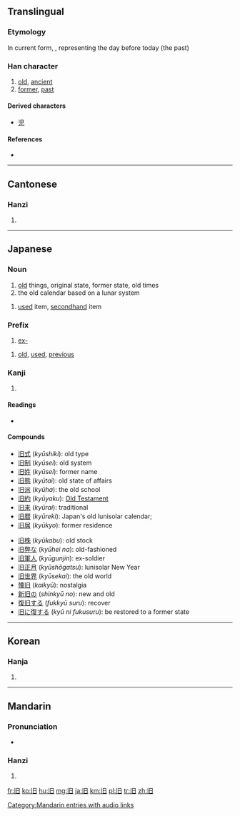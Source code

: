 {{also|舊|伯}}

==Translingual==
{{zh-forms|旧|[[舊]]}}
===Etymology===
{{Han simp|舊}}

In current form, {{Han compound|〡|t1=one|日|t2=day}}, representing the day before today (the past)

===Han character===
{{Han char|rn=72|rad=日|as=01|sn=5|four=|canj=中日 (LA)|ids=⿰[[〡]][[日]]}}

# [[old]], [[ancient]]
# [[former]], [[past]]

====Derived characters====
* [[児]]

====References====
* {{Han ref|kx=0489.051|dkj=13737|dj=0850.040|hdz=21483.020|uh=65E7|ud=26087}}

----

==Cantonese==

===Hanzi===
{{yue-hanzi|jyut=|y=[[gau6]]|tra=舊}}

# {{defn|Cantonese|sort=日01}}

----

==Japanese==

===Noun===
{{ja-noun|k|hira=きゅう|rom=kyū}}

# [[old]] things, original state, former state, old times
# the old calendar based on a lunar system
{{ja-noun|k|hira=ふる|rom=furu}}
# [[used]] item, [[secondhand]] item

===Prefix===
{{ja-pos|k|prefix|hira=きゅう|rom=kyū}}

# [[ex-]]
{{ja-pos|k|prefix|hira=ふる|rom=furu}}
# [[old]], [[used]], [[previous]]

===Kanji===
{{ja-kanji|grade=5|rs=日01}}

# {{defn|Japanese|sort=日01}}

====Readings====
* {{ja-readings|on=[[きゅう]] (''kyū'')|kun=[[ふるい]] ([[旧い]], ''furui''), [[もと]] (''moto'')}}

====Compounds====
{{top2}}
* [[旧式]] (''kyūshiki''): old type
* [[旧制]] (''kyūsei''): old system
* [[旧姓]] (''kyūsei''): former name
* [[旧態]] (''kyūtai''): old state of affairs
* [[旧派]] (''kyūha''): the old school
* [[旧約]] (''kyūyaku''): [[Old Testament]]
* [[旧来]] (''kyūrai''): traditional
* [[旧暦]] (''kyūreki''): Japan's old lunisolar calendar;
* [[旧居]] (''kyūkyo''): former residence
{{mid2}}
* [[旧株]] (''kyūkabu''): old stock
* [[旧弊な]] (''kyūhei na''): old-fashioned
* [[旧軍人]] (''kyūgunjin''): ex-soldier
* [[旧正月]] (''kyūshōgatsu''): lunisolar New Year
* [[旧世界]] (''kyūsekai''): the old world
* [[懐旧]] (''kaikyū''): nostalgia
* [[新旧の]] (''shinkyū no''): new and old
* [[復旧する]] (''fukkyū suru''): recover
* [[旧に復する]] (''kyū ni fukusuru''): be restored to a former state
{{bottom}}

----

==Korean==

===Hanja===
{{ko-hanja|hangeul=구|eumhun=|rv=gu|mr=ku|y=kwu}}

# {{defn|Korean|sort=日01}}

----

==Mandarin==

===Pronunciation===
* {{audio|zh-jiù.ogg|audio}}

===Hanzi===
{{cmn-hanzi|tra=舊|pin=[[jiù]] ([[jiu4]])|wg=[[chiu4|chiu<sup>4</sup>]]}}

# {{defn|Mandarin|sort=日01}}

[[Category:Mandarin entries with audio links]]

[[fr:旧]]
[[ko:旧]]
[[hu:旧]]
[[mg:旧]]
[[ja:旧]]
[[km:旧]]
[[pl:旧]]
[[tr:旧]]
[[zh:旧]]